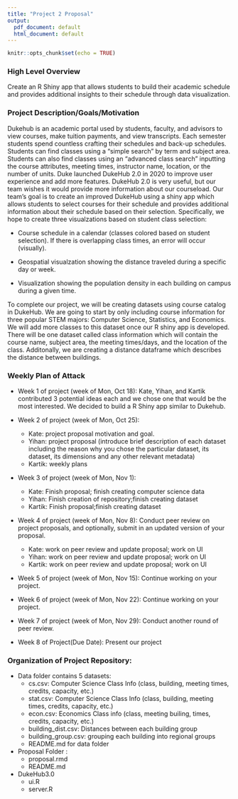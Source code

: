 ```yaml
---
title: "Project 2 Proposal" 
output:
  pdf_document: default
  html_document: default
---
```


```r
knitr::opts_chunk$set(echo = TRUE)
```

### High Level Overview 

Create an R Shiny app that allows students to build their academic schedule and provides additional insights to their schedule through data visualization.

### Project Description/Goals/Motivation

Dukehub is an academic portal used by students, faculty, and advisors to view courses, make tuition payments, and view transcripts. Each semester students spend countless crafting their schedules and back-up schedules. Students can find classes using a “simple search” by term and subject area. Students can also find classes using an “advanced class search” inputting the course attributes, meeting times, instructor name, location, or the number of units. Duke launched DukeHub 2.0 in 2020 to improve user experience and add more features. DukeHub 2.0 is very useful, but our team wishes it would provide more information about our courseload. Our team’s goal is to create an improved DukeHub using a shiny app which allows students to select courses for their schedule and provides additional information about their schedule based on their selection. Specifically, we hope to create three visualzations based on student class selection: 
	
- Course schedule in a calendar (classes colored based on student selection). If there is overlapping class times, an error will occur (visually). 
  
- Geospatial visualzation showing the distance traveled during a specific day or week. 
	
- Visualization showing the population density in each building on campus during a given time.

To complete our project, we will be creating datasets using course catalog in
DukeHub. We are going to start by only including course information for three 
popular STEM majors:  Computer Science, Statistics, and Economics. We will add
more classes to this dataset once our R shiny app is developed. There will be 
one dataset called class information which will contain the course name, 
subject area, the meeting times/days, and the location of the class. 
Additonally, we are creating a distance dataframe which describes the distance
between buildings. 


### Weekly Plan of Attack

  - Week 1 of project (week of Mon, Oct 18): Kate, Yihan, and Kartik contributed 3 potential ideas each and we chose one that would be the most interested. We decided to build a R Shiny app similar to Dukehub.
  - Week 2 of project (week of Mon, Oct 25):
      + Kate: project proposal motivation and goal. 
      + Yihan: project proposal (introduce brief description of each dataset including the reason why you         chose the particular dataset, its dataset, its dimensions and any other relevant metadata)
      + Kartik: weekly plans
- Week 3 of project (week of Mon, Nov 1): 
  + Kate: Finish proposal; finish creating computer science data
  + Yihan: Finish creation of repository;finish creating dataset
  + Kartik: Finish proposal;finish creating dataset
  
- Week 4 of project (week of Mon, Nov 8): Conduct peer review on project proposals, and optionally, submit in an updated version of your proposal.
  + Kate: work on peer review and update proposal; work on UI
  + Yihan: work on peer review and update proposal; work on UI
  + Kartik: work on peer review and update proposal; work on UI

- Week 5 of project (week of Mon, Nov 15): Continue working on your project.

- Week 6 of project (week of Mon, Nov 22): Continue working on your project.
- Week 7 of project (week of Mon, Nov 29): Conduct another round of peer review.
- Week 8 of Project(Due Date): Present our project

### Organization of Project Repository: 

- Data folder contains 5 datasets: 
  + cs.csv: Computer Science Class Info (class, building, meeting times, credits, capacity, etc.)
  + stat.csv: Computer Science Class Info (class, building, meeting times, credits, capacity, etc.) 
  + econ.csv: Economics Class info (class, meeting builing, times, credits, capacity, etc.) 
  + building_dist.csv: Distances between each building group 
  + building_group.csv: grouping each building into regional groups 
  + README.md for data folder
  
- Proposal Folder : 
  + proposal.rmd 
  + README.md 
  
- DukeHub3.0 
  + ui.R 
  + server.R 
  